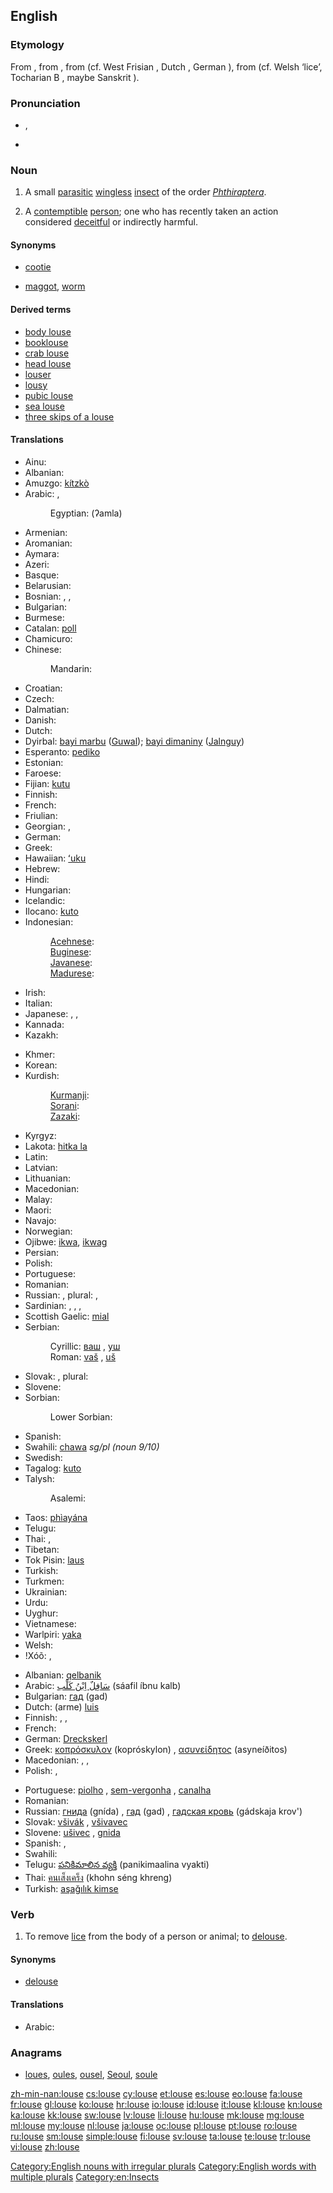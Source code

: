 ==English==
{{wikipedia}}

===Etymology===
From {{etyl|enm}} {{term|lows|lows(e)|lang=enm}}, from {{etyl|ang}} {{term|lus|lūs|lang=ang}}, from {{proto|Germanic|lūs}} (cf. West Frisian {{term|lûs|lang=fy}}, Dutch {{term|luis|lang=nl}}, German {{term|Laus|lang=de}}), from {{proto|Indo-European|lewH-}} (cf. Welsh {{term|llau|lang=cy}} ‘lice’, Tocharian B {{term|luwo|lang=txb}}, maybe Sanskrit {{term|यूका|tr=yūkā|lang=sa|sc=Deva}}).

===Pronunciation===
* {{a|UK}} {{IPA|/laʊs/}}, {{X-SAMPA|/laUs/}}
* {{rhymes|aʊs}}

===Noun===
{{en-noun|pl=[[lice]] or {{qualifier|nonstandard}} [[louses]]}}

# A small [[parasitic]] [[wingless]] [[insect]] of the order ''[[Phthiraptera]]''.
# {{colloquial|dated|not usually used in plural form}} A [[contemptible]] [[person]]; one who has recently taken an action considered [[deceitful]] or indirectly harmful.

====Synonyms====
* {{sense|insect}} {{qualifier|North America}} [[cootie]]
* {{sense|contemptible person}} [[maggot]], [[worm]]

====Derived terms====
* [[body louse]]
* [[booklouse]]
* [[crab louse]]
* [[head louse]]
* [[louser]]
* [[lousy]]
* [[pubic louse]]
* [[sea louse]]
* [[three skips of a louse]]

====Translations====
{{trans-top|insect}}
* Ainu: {{tø|ain|キ|tr=ki}}
* Albanian: {{t-|sq|morr|xs=Albanian}}
* Amuzgo: [[kítzkò]]
* Arabic: {{t-|ar|قملة|f|tr=qámla|alt=قَمْلَةٌ|sc=Arab}}, {{qualifier|collective}} {{t-|ar|قمل|m|tr=qaml|alt=قَمْلٌ|sc=Arab}}
*: Egyptian: (ʔamla)
* Armenian: {{t-|hy|ոջիլ|tr=voǰil|sc=Armn}}
* Aromanian: {{t-|rup|piduclju}}
* Aymara: {{t-|ay|lapʼa}}
* Azeri: {{t-|az|bit}}
* Basque: {{t-|eu|zorri|xs=Basque}}
* Belarusian: {{t-|be|вош|f|tr=voš|sc=Cyrl}}
* Bosnian: {{t-|bs|uš|f}}, {{t-|bs|vaš|f}}, {{t-|bs|vaška|f}}
* Bulgarian: {{t+|bg|въшка|f|tr=vəška}}
* Burmese: {{t+|my|သန်း|tr=than:|sc=Mymr}}
* Catalan: [[poll]] {{m}}
* Chamicuro: {{tø|ccc|nijpa}}
* Chinese:
*: Mandarin: {{t|zh|虱子|tr=shīzi|sc=Hani}}
* Croatian: {{t+|hr|uš|f}}
* Czech: {{t+|cs|veš|f}}
* Dalmatian: {{tø|dlm|pedoclo|m}}
* Danish: {{t-|da|lus|c}}
* Dutch: {{t+|nl|luis|f}}
* Dyirbal: [[bayi marbu]] ([[Guwal]]); [[bayi dimaniny]] ([[Jalnguy]])
* Esperanto: [[pediko]]
* Estonian: {{t-|et|täi}}
* Faroese: {{t-|fo|lús|xs=Faroese}}
* Fijian: [[kutu]]
* Finnish: {{t+|fi|täi}}
* French: {{t+|fr|pou|m}}
* Friulian: {{tø|fur|pedoli}}
* Georgian: {{t-|ka|მკბენარი|tr=mkbenari|sc=Geor|xs=Georgian}}, {{t-|ka|ტილი|tr=tili|sc=Geor|xs=Georgian}}
* German: {{t+|de|Laus|f}}
* Greek: {{t+|el|ψείρα|f|tr=pseíra}}
* Hawaiian: [[ʻuku]]
* Hebrew: {{t+|he|כינה|f|tr=kinah|sc=Hebr}}
* Hindi: {{t-|hi|जूँ|f|tr=jū̃|sc=Deva}}
* Hungarian: {{t+|hu|tetű}}
* Icelandic: {{t+|is|lús|f}}
* Ilocano: [[kuto]]
* Indonesian: {{t+|id|kutu|xs=Indonesian}}
*: [[Acehnese]]: {{tø|ace|gutee}}
*: [[Buginese]]: {{tø|bug|utu}}
*: [[Javanese]]: {{t-|jv|tuma}}
*: [[Madurese]]: {{tø|mad|koto}}
* Irish: {{t-|ga|míol cnis|m}}
* Italian: {{t+|it|pidocchio|m}}
* Japanese: {{t+|ja|虱|tr=しらみ, shirami|sc=Jpan}}, {{t-|ja|シラミ|tr=shirami|sc=Jpan}}, {{t-|ja|寄生虫|tr=きせいちゅう, kiseichū|sc=Jpan}}
* Kannada: {{t+|kn|ಹೇನು|tr=hēnu|sc=Knda|xs=Kannada}}
* Kazakh: {{t|kk|бит|sc=Cyrl}}
{{trans-mid}}
* Khmer: {{t+|km|ចៃ|tr=cay|sc=Khmr}}
* Korean: {{t+|ko|이|tr=i|sc=Kore}}
* Kurdish:
*: [[Kurmanji]]: {{t+|ku|spih}}
*: [[Sorani]]: {{t+|ku|espê}}
*: [[Zazaki]]: {{t+|ku|espije}}
* Kyrgyz: {{t-|ky|бит|sc=Cyrl}}
* Lakota: [[hitka la]]
* Latin: {{t-|la|pediculus|m}}
* Latvian: {{t+|lv|uts|f}}
* Lithuanian: {{t-|lt|utėlė|f|xs=Lithuanian}}
* Macedonian: {{t-|mk|вошка|f|tr=vóška}}
* Malay: {{t+|ms|kutu}}
* Maori: {{t-|mi|kutu|xs=Maori}}
* Navajo: {{tø|nv|yaaʼ}}
* Norwegian: {{t+|no|lus|c}}
* Ojibwe: [[ikwa]], [[ikwag]] {{p}}
* Persian: {{t+|fa|شپش|tr=šepeš|alt=شِپِش|sc=fa-Arab}}
* Polish: {{t+|pl|wesz|f}}
* Portuguese: {{t+|pt|piolho|m}}
* Romanian: {{t-|ro|păduche|m}}
* Russian: {{t+|ru|вошь|f|tr=voš’}}, plural: {{t-|ru|вши|f|tr=vši}}, {{t+|ru|вошка|f|tr=vóška}}
* Sardinian: {{t-|sc|peogu}}, {{t-|sc|piogu}}, {{t-|sc|piduciu}}, {{t-|sc|piducru}}
* Scottish Gaelic: [[mial]] {{f}}
* Serbian:
*: Cyrillic: [[ваш]] {{f}}, [[уш]] {{f}}
*: Roman: [[vaš]] {{f}}, [[uš]] {{f}}
* Slovak: {{t-|sk|voš|f}}, plural: {{t-|sk|vši|f|p}}
* Slovene: {{t+|sl|uš|f}}
* Sorbian:
*: Lower Sorbian: {{tø|dsb|weš|f}}
* Spanish: {{t+|es|piojo|m}}
* Swahili: [[chawa]] ''sg/pl (noun 9/10)''
* Swedish: {{t+|sv|lus|c}}
* Tagalog: [[kuto]]
* Talysh:
*: Asalemi: {{tø|tly|اسبج|tr=əsbəj}}
* Taos: [[phìayána]]
* Telugu: {{t+|te|పేను|tr=pEnu}}
* Thai: {{t-|th|เหา|tr=háo|sc=Thai}}, {{t-|th|โลน|tr=lohn|sc=Thai}}
* Tibetan: {{t-|bo|ཤིག|tr=shig|sc=Tibt|xs=Tibetan}}
* Tok Pisin: [[laus]]
* Turkish: {{t+|tr|bit}}
* Turkmen: {{t+|tk|bit}}
* Ukrainian: {{t-|uk|воша|f|tr=vóša|sc=Cyrl}}
* Urdu: {{t-|ur|جوں|f|tr=jū̃|sc=ur-Arab}}
* Uyghur: {{t-|ug|پىت|sc=ug-Arab}}
* Vietnamese: {{t-|vi|con rận|xs=Vietnamese}}
* Warlpiri: [[yaka]]
* Welsh: {{t+|cy|lleuen|f}}
* !Xóõ: {{qualifier|large}} {{tø|nmn|ʘnó̰õ}}, {{qualifier|small}} {{tø|nmn|gǁkxʼóni}}
{{trans-bottom}}

{{trans-top|worthless person}}
* Albanian: [[qelbanik]]
* Arabic: [[سافل ابن كلب|سَافِلٌ اِبْنُ كَلْب]] (sáafil íbnu kalb) {{m}}
* Bulgarian: [[гад]] (gad) {{m|f}}
* Dutch: (arme) [[luis]] {{m}}
* Finnish: {{t-|fi|luopio}}, {{t-|fi|hylkiö}}, {{t+|fi|epatto}}
* French: {{t+|fr|salaud|m}}
* German: [[Dreckskerl]] {{m}}
* Greek: [[κοπρόσκυλον]] (kopróskylon) {{n}}, [[ασυνείδητος]] (asyneíðitos) {{m}}
* Macedonian: {{t-|mk|гнида|f|tr=gnída}}, {{t-|mk|вошкар|m|tr=vóškar}}, {{t-|mk|гад|m|tr=gad}}
* Polish: {{t+|pl|gnida|f}}, {{t+|pl|menda|f}}
{{trans-mid}}
* Portuguese: [[piolho]] {{m}}, [[sem-vergonha]] {{m|f}}, [[canalha]] {{m|f}}
* Romanian: {{t-|ro|păduche|m}}
* Russian: [[гнида]] (gnída) {{m|f}}, [[гад]] (gad) {{m|f}}, [[гадская кровь]] (gádskaja krov') {{m|f}}
* Slovak: [[všivák]] {{m}}, [[všivavec]] {{m}}
* Slovene: [[ušivec]] {{m}}, [[gnida]] {{f}} {{qualifier|highly pejorative}}
* Spanish: {{t+|es|sinvergüenza|m|f}}, {{t+|es|canalla|m|f}}
* Swahili: {{t+|sw|chawa|xs=Swahili}}
* Telugu: [[పనికిమాలిన వ్యక్తి]] (panikimaalina vyakti)
* Thai: [[คนเส็งเคร็ง]] (khohn séng khreng)
* Turkish: [[aşağılık kimse]]
{{trans-bottom}}

===Verb===
{{en-verb|lous|es}}

# To remove [[lice]] from the body of a person or animal; to [[delouse]].

====Synonyms====
* [[delouse]]

====Translations====
{{trans-top|To remove lice}}
* Arabic: {{t-|ar|قملة|f|tr=qimla|sc=Arab}}
{{trans-mid}}
{{trans-bottom}}

===Anagrams===
* [[loues#English|loues]], [[oules#English|oules]], [[ousel#English|ousel]], [[Seoul#English|Seoul]], [[soule#English|soule]]

[[Category:English nouns with irregular plurals]]
[[Category:English words with multiple plurals]]
[[Category:en:Insects]]

[[zh-min-nan:louse]]
[[cs:louse]]
[[cy:louse]]
[[et:louse]]
[[es:louse]]
[[eo:louse]]
[[fa:louse]]
[[fr:louse]]
[[gl:louse]]
[[ko:louse]]
[[hr:louse]]
[[io:louse]]
[[id:louse]]
[[it:louse]]
[[kl:louse]]
[[kn:louse]]
[[ka:louse]]
[[kk:louse]]
[[sw:louse]]
[[lv:louse]]
[[li:louse]]
[[hu:louse]]
[[mk:louse]]
[[mg:louse]]
[[ml:louse]]
[[my:louse]]
[[nl:louse]]
[[ja:louse]]
[[oc:louse]]
[[pl:louse]]
[[pt:louse]]
[[ro:louse]]
[[ru:louse]]
[[sm:louse]]
[[simple:louse]]
[[fi:louse]]
[[sv:louse]]
[[ta:louse]]
[[te:louse]]
[[tr:louse]]
[[vi:louse]]
[[zh:louse]]